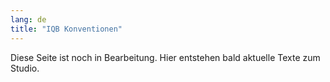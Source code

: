 ```yaml
---
lang: de
title: "IQB Konventionen"
---
```


::: {.callout-note}
Diese Seite ist noch in Bearbeitung. Hier entstehen bald aktuelle Texte zum Studio.
:::

